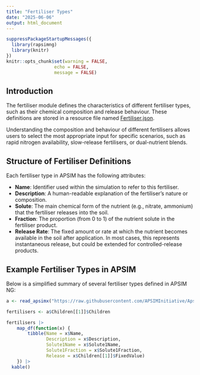 ```yaml
---
title: "Fertiliser Types"
date: "2025-06-06"
output: html_document
---
```


```r

suppressPackageStartupMessages({
  library(rapsimng)
  library(knitr)
})
knitr::opts_chunk$set(warning = FALSE, 
                  echo = FALSE,
                  message = FALSE)
```
## Introduction

The fertiliser module defines the characteristics of different fertiliser types, such as their chemical composition and release behaviour. These definitions are stored in a resource file named [Fertiliser.json](https://raw.githubusercontent.com/APSIMInitiative/ApsimX/9c3f72cd2b7641de4f72463c427ccf3e5d85b8a3/Models/Resources/Fertiliser.json).

Understanding the composition and behaviour of different fertilisers allows users to select the most appropriate input for specific scenarios, such as rapid nitrogen availability, slow-release fertilisers, or dual-nutrient blends.

## Structure of Fertiliser Definitions

Each fertiliser type in APSIM has the following attributes:

- **Name**: Identifier used within the simulation to refer to this fertiliser.
- **Description**: A human-readable explanation of the fertiliser's nature or composition.
- **Solute**: The main chemical form of the nutrient (e.g., nitrate, ammonium) that the fertiliser releases into the soil.
- **Fraction**: The proportion (from 0 to 1) of the nutrient solute in the fertiliser product.
- **Release Rate**: The fixed amount or rate at which the nutrient becomes available in the soil after application. In most cases, this represents instantaneous release, but could be extended for controlled-release products.

## Example Fertiliser Types in APSIM

Below is a simplified summary of several fertiliser types defined in APSIM NG:


```r


a <- read_apsimx("https://raw.githubusercontent.com/APSIMInitiative/ApsimX/9c3f72cd2b7641de4f72463c427ccf3e5d85b8a3/Models/Resources/Fertiliser.json")

fertilisers <- a$Children[[1]]$Children

fertilisers |> 
    map_df(function(x) {
        tibble(Name = x$Name,
               Description = x$Description,
               Solute1Name = x$Solute1Name,
               Solute1Fraction = x$Solute1Fraction,
               Release = x$Children[[1]]$FixedValue)
    }) |> 
  kable()


```
